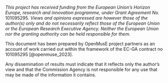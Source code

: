 *This project has received funding from the European Union’s Horizon Europe, research and innovation programme, under Grant Agreement No.* 101095295*. Views and opinions expressed are however those of the author(s) only and do not necessarily reflect those of the European Union or the European Research Executive Agency. Neither the European Union nor the granting authority can be held responsible for them.*

This document has been prepared by OpenMusE project partners as an account of work carried out within the framework of the EC-GA contract no 101095295 [@openmuse_2023].

Any dissemination of results must indicate that it reflects only the author’s view and that the Commission Agency is not responsible for any use that may be made of the information it contains.
